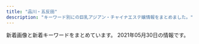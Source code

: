 ```yaml
---
title: "品川・五反田"
description: "キーワード別にの巨乳アジアン・チャイナエステ嬢情報をまとめました。"
---
```


新着画像と新着キーワードをまとめています。
2021年05月30日の情報です。

<DmmAffiliateIns />
<KeywordTable
  shops={
    [
    {
        "url": "http://www.relax-cs.com/",
        "station": "JR\u4e94\u53cd\u7530\u99c5\u897f\u53e3",
        "name": "\u30ea\u30e9\u30af\u30bc\u30fc\u30b7\u30e7\u30f3\u862d",
        "img_links": [
            "http://www.relax-cs.com/ncss/nav/nav-005.jpg",
            "http://www.relax-cs.com/ncss/nav/nav-003.jpg",
            "http://www.relax-cs.com/ncss/top0001.jpg",
            "http://www.relax-cs.com/ncss/tel.png",
            "http://www.relax-cs.com/ncss/top02-left.jpg",
            "http://www.relax-cs.com/ncss/nav/nav-004.jpg",
            "http://www.relax-cs.com/ncss/staff0401.jpg",
            "http://www.relax-cs.com/ncss/staff02.jpg",
            "http://www.relax-cs.com/ncss/nav/nav-006.jpg",
            "http://www.relax-cs.com/ncss/nav/nav-002.jpg",
            "http://www.relax-cs.com/ncss/nav/nav-001.jpg",
            "http://www.relax-cs.com/ncss/top03.jpg",
            "http://www.relax-cs.com/ncss/staff01.jpg"
        ],
        "keywords": {}
    },
    {
        "name": "\u5eb7\u7984",
        "img_links": [
            "http://www.kouroku-este.com/img/staff/eee/s-eee2.jpg",
            "http://www.kouroku-este.com/img/staff/fff/s-fff1.jpg",
            "http://www.kouroku-este.com/img/staff/bbb/bbb1.jpg",
            "http://www.kouroku-este.com/img/staff/eee/s-eee1.jpg",
            "http://www.kouroku-este.com/img/staff/ggg/ggg1.jpg",
            "http://www.kouroku-este.com/img/system/service01.jpg",
            "http://www.kouroku-este.com/img/staff/ccc/ccc1.jpg",
            "http://www.kouroku-este.com/img/staff/ccc/ccc2.jpg",
            "http://www.kouroku-este.com/img/staff/aaa/aaa2.jpg",
            "http://www.kouroku-este.com/img/menu/info_r.jpg",
            "http://www.kouroku-este.com/img/staff/fff/s-fff2.jpg",
            "http://www.kouroku-este.com/img/staff/aaa/aaa1.jpg",
            "http://www.kouroku-este.com/img/system/service02.jpg",
            "http://www.kouroku-este.com/img/top/listmark1.png"
        ],
        "station": "JR\u54c1\u5ddd\u99c5\u9ad8\u8f2a\u53e3",
        "url": "http://www.kouroku-este.com/",
        "keywords": {
            "C": 15
        }
    },
    {
        "station": "JR\u4e94\u53cd\u7530\u99c5\u6771\u53e3",
        "name": "\u8299\u84c9\uff5e\u30d5\u30e8\u30a6\uff5e",
        "keywords": {
            "84": 5,
            "C": 3,
            "E": 5,
            "87": 2,
            "G": 1,
            "90": 2,
            "D": 5,
            "88": 3,
            "86": 2
        },
        "url": "http://www.relax-fuyou.info/",
        "img_links": [
            "http://www.relax-fuyou.info/img/st141.jpg",
            "http://www.relax-fuyou.info/i/img/r3.jpg",
            "http://www.relax-fuyou.info/img/sta15.jpg",
            "http://www.relax-fuyou.info/img/st7.jpg",
            "http://www.relax-fuyou.info/i/img/st5.jpg",
            "http://www.relax-fuyou.info/img/sta1.jpg",
            "http://www.relax-fuyou.info/img/sta20.jpg",
            "http://www.relax-fuyou.info/i/img/st201.jpg",
            "http://www.relax-fuyou.info/i/img/st17.jpg",
            "http://www.relax-fuyou.info/i/img/r2.jpg",
            "http://www.relax-fuyou.info/img/st72.jpg",
            "http://www.relax-fuyou.info/i/img/top.jpg",
            "http://www.relax-fuyou.info/i/img/st42.jpg",
            "http://www.relax-fuyou.info/img/st1.jpg",
            "http://www.relax-fuyou.info/img/r9.jpg",
            "http://www.relax-fuyou.info/img/st171.jpg",
            "http://www.relax-fuyou.info/img/st140.jpg",
            "http://www.relax-fuyou.info/i/img/st140.jpg",
            "http://www.relax-fuyou.info/img/st8.jpg",
            "http://www.relax-fuyou.info/i/img/r1.jpg",
            "http://www.relax-fuyou.info/img/st11.jpg",
            "http://www.relax-fuyou.info/img/st150.jpg",
            "http://www.relax-fuyou.info/img/st191.jpg",
            "http://www.relax-fuyou.info/i/img/st10.jpg",
            "http://www.relax-fuyou.info/img/st17.jpg",
            "http://www.relax-fuyou.info/img/st42.jpg",
            "http://www.relax-fuyou.info/img/st5.jpg",
            "http://www.relax-fuyou.info/img/st201.jpg",
            "http://www.relax-fuyou.info/img/sta5.jpg",
            "http://www.relax-fuyou.info/img/st160.jpg",
            "http://www.relax-fuyou.info/img/st181.jpg",
            "http://www.relax-fuyou.info/i/img/st181.jpg",
            "http://www.relax-fuyou.info/i/img/st160.jpg",
            "http://www.relax-fuyou.info/img/st41.jpg",
            "http://www.relax-fuyou.info/img/sta19.jpg",
            "http://www.relax-fuyou.info/i/img/st191.jpg",
            "http://www.relax-fuyou.info/i/img/st9.jpg",
            "http://www.relax-fuyou.info/i/img/st11.jpg",
            "http://www.relax-fuyou.info/img/st10.jpg",
            "http://www.relax-fuyou.info/i/img/sta20.jpg",
            "http://www.relax-fuyou.info/i/img/st8.jpg",
            "http://www.relax-fuyou.info/img/top.jpg",
            "http://www.relax-fuyou.info/img/sta8.jpg",
            "http://www.relax-fuyou.info/img/sta17.jpg",
            "http://www.relax-fuyou.info/img/st161.jpg",
            "http://www.relax-fuyou.info/img/st110.jpg",
            "http://www.relax-fuyou.info/img/sta16.jpg",
            "http://www.relax-fuyou.info/img/sta18.jpg",
            "http://www.relax-fuyou.info/i/img/st110.jpg",
            "http://www.relax-fuyou.info/img/st71.jpg"
        ]
    },
    {
        "name": "\u7d2b\u306e\u8776",
        "keywords": {},
        "station": "JR\u4e94\u53cd\u7530\u99c5\u897f\u53e3",
        "url": "http://p-fly.work/",
        "img_links": [
            "http://p-fly.work/images/1.jpg",
            "http://p-fly.work/images/b2.jpg",
            "http://p-fly.work/img/koko1.jpg",
            "http://p-fly.work/images/news.jpg",
            "http://p-fly.work/images/sys1.jpg",
            "http://p-fly.work/images/mobile.jpg",
            "http://p-fly.work/images/int1.jpg",
            "http://p-fly.work/images/sys3.jpg",
            "http://p-fly.work/img/yuki1.jpg",
            "http://p-fly.work/images/head.png",
            "http://p-fly.work/img/mai1.jpg",
            "http://p-fly.work/images/b1.jpg",
            "http://p-fly.work/images/ac1.jpg",
            "http://p-fly.work/images/staff_t.png",
            "http://p-fly.work/images/13.jpg",
            "http://p-fly.work/staff/koko.jpg",
            "http://p-fly.work/staff/eri.jpg",
            "http://p-fly.work/images/10.jpg",
            "http://p-fly.work/images/15.jpg",
            "http://p-fly.work/images/tr.jpg",
            "http://p-fly.work/images/12.jpg",
            "http://p-fly.work/images/line.png",
            "http://p-fly.work/images/sys2.jpg",
            "http://p-fly.work/staff/yuki.jpg",
            "http://p-fly.work/img/eri1.jpg",
            "http://p-fly.work/images/b3.jpg",
            "http://p-fly.work/images/interior_t.png",
            "http://p-fly.work/staff/sara.jpg",
            "http://p-fly.work/img/sara1.jpg",
            "http://p-fly.work/staff/mai.jpg",
            "http://p-fly.work/images/sys4.png",
            "http://p-fly.work/images/int2.png"
        ]
    },
    {
        "name": "\u82b1\u8863",
        "img_links": [
            "http://hanagoromo.work/6.jpg",
            "http://hanagoromo.work/yumi1.jpg",
            "http://hanagoromo.work/yumi.jpg",
            "http://hanagoromo.work/s1.png",
            "http://hanagoromo.work/sys.jpg",
            "http://hanagoromo.work/ta.png",
            "http://hanagoromo.work/miyuki.jpg",
            "http://hanagoromo.work/nana.jpg",
            "http://hanagoromo.work/rie1.jpg",
            "http://hanagoromo.work/rina1.jpeg",
            "http://hanagoromo.work/112.jpg",
            "http://hanagoromo.work/b3.jpg",
            "http://hanagoromo.work/yuyu.jpg",
            "http://hanagoromo.work/tina.jpg",
            "http://hanagoromo.work/interior1.jpg",
            "http://hanagoromo.work/b1.jpg",
            "http://hanagoromo.work/eri.jpg",
            "http://hanagoromo.work/nana1.jpg",
            "http://hanagoromo.work/rina2.jpeg",
            "http://hanagoromo.work/mens-esthe1.png",
            "http://hanagoromo.work/3.jpg",
            "http://hanagoromo.work/1.jpg",
            "http://hanagoromo.work/nana2.jpg",
            "http://hanagoromo.work/2.jpg",
            "http://hanagoromo.work/hitomi.jpg",
            "http://hanagoromo.work/sayaka.jpg",
            "http://hanagoromo.work/int2.jpg",
            "http://hanagoromo.work/ai3.jpg",
            "http://hanagoromo.work/interior_t.jpg",
            "http://hanagoromo.work/tina2.jpg",
            "http://hanagoromo.work/b2.jpg",
            "http://hanagoromo.work/mio1.jpg",
            "http://hanagoromo.work/mio.jpg",
            "http://hanagoromo.work/yuna1.jpg",
            "http://hanagoromo.work/4.jpg",
            "http://hanagoromo.work/head.jpg",
            "http://hanagoromo.work/mio2.jpg",
            "http://hanagoromo.work/main_top.jpg",
            "http://hanagoromo.work/hitomi1.jpg",
            "http://hanagoromo.work/miko.jpg",
            "http://hanagoromo.work/miyuki1.jpg",
            "http://hanagoromo.work/hitomi2.jpg",
            "http://hanagoromo.work/yuna2.jpg",
            "http://hanagoromo.work/staff_t.jpg",
            "http://hanagoromo.work/yuki.jpg",
            "http://hanagoromo.work/ai2.jpg"
        ],
        "station": "JR\u4e94\u53cd\u7530\u99c5",
        "keywords": {},
        "url": "http://hanagoromo.work/"
    },
    {
        "keywords": {
            "85": 2,
            "E": 8,
            "87": 4,
            "88": 2,
            "86": 2
        },
        "img_links": [
            "http://es-mirei.com/staffPhoto/s20180209180323.jpg",
            "http://es-mirei.com/images/returnStaffBtn.png",
            "http://es-mirei.com/staffPhoto/b20170911152114.jpg",
            "http://es-mirei.com/staffPhoto/b20170728165302.jpg",
            "http://es-mirei.com/images/s3Slider1Images/02.jpg",
            "http://es-mirei.com/staffPhoto/s20170911152129.jpg",
            "http://es-mirei.com/staffPhoto/s20180613122502.jpg",
            "http://es-mirei.com/images/noImg.jpg",
            "http://es-mirei.com/images/store/05.jpg",
            "http://es-mirei.com/images/store/01.jpg",
            "http://es-mirei.com/staffPhoto/b20180209180323.jpg",
            "http://es-mirei.com/staffPhoto/s20170908125528.jpg",
            "http://es-mirei.com/staffPhoto/b20170911152129.jpg",
            "http://es-mirei.com/images/store/02.jpg",
            "http://es-mirei.com/images/store/04.jpg",
            "http://es-mirei.com/images/store/06.jpg",
            "http://es-mirei.com/staffPhoto/s20170911152114.jpg",
            "http://es-mirei.com/staffPhoto/s20170728165256.jpg",
            "http://es-mirei.com/staffPhoto/b20170728165536.jpg",
            "http://es-mirei.com/staffPhoto/s20170728165302.jpg",
            "http://es-mirei.com/staffPhoto/b20170908125528.jpg",
            "http://es-mirei.com/staffPhoto/b20170728165256.jpg",
            "http://es-mirei.com/staffPhoto/s20170728165536.jpg",
            "http://es-mirei.com/images/s3Slider1Images/01.jpg",
            "http://es-mirei.com/images/s3Slider1Images/03.jpg",
            "http://es-mirei.com/images/store/03.jpg",
            "http://es-mirei.com/staffPhoto/b20180613122502.jpg"
        ],
        "station": "JR\u4e94\u53cd\u7530\u99c5\u897f\u53e3",
        "name": "\u7f8e\u4f36",
        "url": "http://es-mirei.com/"
    },
    {
        "station": "JR\u4e94\u53cd\u7530\u99c5\u897f\u53e3",
        "url": "https://i-house.aoaoeo.com/",
        "name": "\u7652\u3057\u30cf\u30a6\u30b9",
        "img_links": [],
        "keywords": {}
    },
    {
        "keywords": {},
        "img_links": [
            "http://hi-msg.com/tonpoh/images/p-4.jpg",
            "http://hi-msg.com/tonpoh/images/p-6.jpg",
            "http://hi-msg.com/tonpoh/images/p-14-1.jpg",
            "http://hi-msg.com/tonpoh/images/s5.png",
            "http://hi-msg.com/tonpoh/images/s6.png",
            "http://hi-msg.com/tonpoh/images/p-5.jpg",
            "http://hi-msg.com/tonpoh/images/s9.png",
            "http://hi-msg.com/tonpoh/images/p-0.jpg",
            "http://hi-msg.com/tonpoh/images/p-11.jpg",
            "http://hi-msg.com/tonpoh/images/tit-staff.png",
            "http://hi-msg.com/tonpoh/images/s1.png",
            "http://hi-msg.com/tonpoh/images/fla.png",
            "http://hi-msg.com/tonpoh/images/p-2.jpg",
            "http://hi-msg.com/tonpoh/images/fla-1.png",
            "http://hi-msg.com/tonpoh/images/botton.png",
            "http://hi-msg.com/tonpoh/images/p-12-1.jpg",
            "http://hi-msg.com/tonpoh/images/p-7.jpg",
            "http://hi-msg.com/tonpoh/images/p-8.jpg",
            "http://hi-msg.com/tonpoh/images/p-9.jpg",
            "http://hi-msg.com/tonpoh/images/l.png",
            "http://hi-msg.com/tonpoh/images/p-14.jpg",
            "http://hi-msg.com/tonpoh/images/line.png",
            "http://hi-msg.com/tonpoh/images/fla-3.png",
            "http://hi-msg.com/tonpoh/images/p-13.jpg",
            "http://hi-msg.com/tonpoh/images/p-1.jpg",
            "http://hi-msg.com/tonpoh/images/no.png",
            "http://hi-msg.com/tonpoh/images/p-12.jpg",
            "http://hi-msg.com/tonpoh/images/s4.jpg",
            "http://hi-msg.com/tonpoh/images/p-6-1.jpg",
            "http://hi-msg.com/tonpoh/images/p-10.jpg",
            "http://hi-msg.com/tonpoh/images/p-13-1.jpg",
            "http://hi-msg.com/tonpoh/images/p-8-1.jpg",
            "http://hi-msg.com/tonpoh/images/ll.png",
            "http://hi-msg.com/tonpoh/images/tit-sys.png",
            "http://hi-msg.com/tonpoh/images/p-9-1.jpg",
            "http://hi-msg.com/tonpoh/images/p-10-1.jpg",
            "http://hi-msg.com/tonpoh/images/p-7-1.jpg",
            "http://hi-msg.com/tonpoh/images/s8.png",
            "http://hi-msg.com/tonpoh/images/p-11-1.jpg"
        ],
        "name": "\u30c8\u30f3\u30dd\u30fc",
        "url": "http://hi-msg.com/tonpoh/",
        "station": "JR\u4e94\u53cd\u7530\u99c5\u897f\u53e3"
    },
    {
        "img_links": [
            "http://gotanda.pepper.jp/m049.png",
            "http://gotanda.pepper.jp/20151109231038834554.jpg",
            "http://gotanda.pepper.jp/m173.jpg",
            "http://gotanda.pepper.jp/m02272.jpg",
            "http://gotanda.pepper.jp/1-01.png",
            "http://gotanda.pepper.jp/m048.png",
            "http://gotanda.pepper.jp/gotanda001.jpg"
        ],
        "keywords": {},
        "name": "\u4e94\u53cd\u7530\u30e1\u30c7\u30a3\u30ab\u30eb\u30a8\u30f3",
        "url": "http://gotanda.pepper.jp/",
        "station": "JR\u4e94\u53cd\u7530\u99c5\u897f\u53e3"
    },
    {
        "img_links": [
            "http://www.kenkou-house.info/img/Himawari_88_31.png",
            "http://www.kenkou-house.info/img/m2.png",
            "http://www.kenkou-house.info/img/m6.png",
            "http://www.kenkou-house.info/img/play.png",
            "http://www.kenkou-house.info/img/bottmo-left.png",
            "http://www.kenkou-house.info/img/m1.png",
            "http://www.kenkou-house.info/img/s22.jpg",
            "http://www.kenkou-house.info/img/s7.jpg",
            "http://www.kenkou-house.info/img/head.png",
            "http://www.kenkou-house.info/img/m3.png",
            "http://www.kenkou-house.info/img/s4.jpg",
            "http://www.kenkou-house.info/img/m8.png",
            "http://www.kenkou-house.info/img/s33.jpg",
            "http://www.kenkou-house.info/img/s.png",
            "http://www.kenkou-house.info/img/s13.jpg",
            "http://www.kenkou-house.info/img/body-.png",
            "http://www.kenkou-house.info/img/m4.png",
            "http://www.kenkou-house.info/img/Himawari_160_45.png",
            "http://www.kenkou-house.info/img/s1.jpg",
            "http://www.kenkou-house.info/img/s11.jpg",
            "http://www.kenkou-house.info/img/s12.jpg",
            "http://www.kenkou-house.info/img/m5.png",
            "http://www.kenkou-house.info/img/s91.jpg",
            "http://www.kenkou-house.info/img/door.png",
            "http://www.kenkou-house.info/img/m7.png",
            "http://www.kenkou-house.info/img/s21.jpg",
            "http://www.kenkou-house.info/img/s20.jpg",
            "http://www.kenkou-house.info/img/s15.jpg",
            "http://www.kenkou-house.info/img/s17.jpg",
            "http://www.kenkou-house.info/img/s61.jpg",
            "http://www.kenkou-house.info/img/s14.jpg",
            "http://www.kenkou-house.info/img/bottmo-ritght.png",
            "http://www.kenkou-house.info/img/Himawari_468_60.png",
            "http://www.kenkou-house.info/img/s16.jpg",
            "http://www.kenkou-house.info/img/Himawari_200_40.png"
        ],
        "station": "JR\u4e94\u53cd\u7530\u99c5\u6771\u53e3",
        "name": "\u3072\u307e\u308f\u308a",
        "keywords": {
            "C": 8
        },
        "url": "http://www.kenkou-house.info/"
    },
    {
        "station": "\u6238\u8d8a\u9280\u5ea7\u99c5",
        "url": "http://lacure.link/",
        "name": "\u30e9\u30ad\u30e5\u30a2",
        "img_links": [
            "http://lacure.link/images/face.png",
            "http://lacure.link/images/r3.jpg",
            "http://lacure.link/images/r1.jpg",
            "http://lacure.link/images/r6.jpg",
            "http://lacure.link/images/g5.jpg",
            "http://lacure.link/images/r4.jpg",
            "http://lacure.link/images/yuki.jpg",
            "http://lacure.link/images/r5.jpg",
            "http://lacure.link/images/top2.jpg",
            "http://lacure.link/images/g3.jpg",
            "http://lacure.link/images/s_staff.png",
            "http://lacure.link/images/kiki.jpg",
            "http://lacure.link/images/s1.jpg",
            "http://lacure.link/images/kol.jpg",
            "http://lacure.link/images/g6.jpg",
            "http://lacure.link/images/asali.jpg",
            "http://lacure.link/images/r2.jpg",
            "http://lacure.link/images/zi.png",
            "http://lacure.link/images/gb01.png",
            "http://lacure.link/images/news.png",
            "http://lacure.link/images/left3.png",
            "http://lacure.link/images/g0.jpg",
            "http://lacure.link/images/sayuri.jpg",
            "http://lacure.link/images/g1.jpg",
            "http://lacure.link/images/g2.jpg"
        ],
        "keywords": {}
    },
    {
        "station": "JR\u4e94\u53cd\u7530\u99c5\u897f\u53e3",
        "name": "\u6708\u306e\u548c",
        "keywords": {},
        "url": "https://tsukiwa.info/",
        "img_links": [
            "https://tsukiwa.info/img/event/camp03.jpg",
            "https://tsukiwa.info/img/staff/aya2101.jpg",
            "https://tsukiwa.info/img/staff/2542FD93-DC39-4335-B762-3978524DB71D.jpeg",
            "https://tsukiwa.info/img/staff_top/20201219_1.jpg",
            "https://tsukiwa.info/img/staff/25D27B66-E3AF-40C0-8FCC-46E9F266B409.jpeg",
            "https://tsukiwa.info/img/staff/mimi01.jpg",
            "https://tsukiwa.info/img/pickupGirl.png",
            "https://tsukiwa.info/img/top_map.jpg",
            "https://tsukiwa.info/img/bar_gallery.png",
            "https://tsukiwa.info/img/staff/no_image.jpg",
            "https://tsukiwa.info/img/staff/A8BAF789-BD2B-4E7F-AB8A-224A2961B605.jpeg",
            "https://www.a-side.com/ad/koko/include/banner/koko_200x40.png",
            "https://tsukiwa.info/img/staff/909C372F-1613-4B7E-89C8-1A527D79FCC6.jpeg",
            "https://tsukiwa.info/img/bar_top1.png",
            "https://tsukiwa.info/img/staff/rumi02.jpg",
            "https://tsukiwa.info/img/news3.png",
            "https://tsukiwa.info/img/staff/yuna01.jpg",
            "https://tsukiwa.info/img/staff/DB16BCF2-AF7E-404D-9FB5-9A45BE961351.jpeg",
            "https://tsukiwa.info/img/bar_staff.png",
            "https://tsukiwa.info/img/staff/mimi20202.jpg",
            "https://tsukiwa.info/img/staff_top/20201219_2.jpg",
            "https://tsukiwa.info/img/staff/222BADE2-61AA-4B66-91BD-3D9941250C4D.jpeg",
            "https://tsukiwa.info/img/news1.png",
            "https://tsukiwa.info/img/akusesu-top0.jpg",
            "https://tsukiwa.info/img/staff/rumi04.jpg",
            "https://tsukiwa.info/img/staff/ruru1.jpg",
            "https://tsukiwa.info/img/staff/koko3.jpg",
            "https://tsukiwa.info/img/bar_profile.png"
        ]
    }
]
}
/>
<DmmAffiliateScript />
